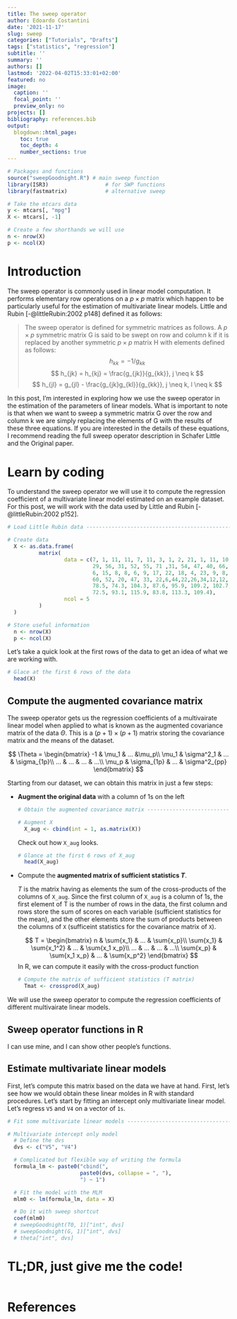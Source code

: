 ```yaml
---
title: The sweep operator
author: Edoardo Costantini
date: '2021-11-17'
slug: sweep
categories: ["Tutorials", "Drafts"]
tags: ["statistics", "regression"]
subtitle: ''
summary: ''
authors: []
lastmod: '2022-04-02T15:33:01+02:00'
featured: no
image:
  caption: ''
  focal_point: ''
  preview_only: no
projects: []
bibliography: references.bib
output:
  blogdown::html_page:
    toc: true
    toc_depth: 4
    number_sections: true
---
```


```r

# Packages and functions
source("sweepGoodnight.R") # main sweep function
library(ISR3)                  # for SWP functions
library(fastmatrix)            # alternative sweep

# Take the mtcars data
y <- mtcars[, "mpg"]
X <- mtcars[, -1]

# Create a few shorthands we will use
n <- nrow(X)
p <- ncol(X)

```

# Introduction

The sweep operator is commonly used in linear model computation.
It performs elementary row operations on a $p \times p$ matrix which happen to be particularly useful for the estimation of multivariate linear models.
Little and Rubin [-@littleRubin:2002 p148] defined it as follows:

> The sweep operator is defined for symmetric matrices as follows. A $p \times p$ symmetric matrix G is said to be swept on row and column k if it is replaced by another symmetric $p \times p$ matrix H with elements defined as follows:
> $$
> h_{kk} = -1/g_{kk}
> $$
> $$
> h_{jk} = h_{kj} = \frac{g_{jk}}{g_{kk}}, j \neq k
> $$
> $$
> h_{jl} = g_{jl} - \frac{g_{jk}g_{kl}}{g_{kk}}, j \neq k, l \neq k
> $$

In this post, I'm interested in exploring how we use the sweep operator in the estimation of the parameters of linear models.
What is important to note is that when we want to sweep a symmetric matrix G over the row and column k we are simply replacing the elements of G with the results of these three equations.
If you are interested in the details of these equations, I recommend reading the full sweep operator description in Schafer Little and the Original paper.

# Learn by coding

To understand the sweep operator we will use it to compute the regression coefficient of a multivariate linear model estimated on an example dataset.
For this post, we will work with the data used by Little and Rubin [-@littleRubin:2002 p152].

```r
# Load Little Rubin data -------------------------------------------------------

# Create data
  X <- as.data.frame(
          matrix(
                  data = c(7, 1, 11, 11, 7, 11, 3, 1, 2, 21, 1, 11, 10, 26,
                           29, 56, 31, 52, 55, 71 ,31, 54, 47, 40, 66, 68,
                           6, 15, 8, 8, 6, 9, 17, 22, 18, 4, 23, 9, 8,
                           60, 52, 20, 47, 33, 22,6,44,22,26,34,12,12,
                           78.5, 74.3, 104.3, 87.6, 95.9, 109.2, 102.7,
                           72.5, 93.1, 115.9, 83.8, 113.3, 109.4),
                  ncol = 5
          )
  )

# Store useful information
  n <- nrow(X)
  p <- ncol(X)
```

Let's take a quick look at the first rows of the data to get an idea of what we are working with.

```r
# Glace at the first 6 rows of the data
  head(X)

```

## Compute the augmented covariance matrix

The sweep operator gets us the regression coefficients of a multivairate linear model when applied to what is known as the augmented covariance matrix of the data $\Theta$.
This is a $(p+1) \times (p+1)$ matrix storing the covariance matrix and the means of the dataset.

$$
\Theta =
\begin{bmatrix}
-1 & \mu_1 & ... &\mu_p\\
\mu_1 & \sigma^2_1 & ... & \sigma_{1p}\\
... & ... & ... & ...\\
\mu_p & \sigma_{1p} & ... & \sigma^2_{pp}
\end{bmatrix}
$$

Starting from our dataset, we can obtain this matrix in just a few steps:

- **Augment the original data** with a column of 1s on the left
  ```r
  # Obtain the augmented covariance matrix ---------------------------------------

  # Augment X
    X_aug <- cbind(int = 1, as.matrix(X))

  ```

  Check out how `X_aug` looks.

  ```r
  # Glance at the first 6 rows of X_aug
    head(X_aug)

  ```

- Compute the **augmented matrix of sufficient statistics $T$**.

  $T$ is the matrix having as elements the sum of the cross-products of the columns of `X_aug`.
  Since the first column of `X_aug` is a column of 1s, the first element of T is the number of rows in the data, the first column and rows store the sum of scores on each variable (sufficient statistics for the mean), and the other elements store the sum of products between the columns of `X` (sufficeint statistics for the covariance matrix of `X`).

  $$
  T =
  \begin{bmatrix}
  n & \sum{x_1} & ... & \sum{x_p}\\
  \sum{x_1} & \sum{x_1^2} & ... & \sum{x_1 x_p}\\
  ... & ... & ... & ...\\
  \sum{x_p} & \sum{x_1 x_p} & ... & \sum{x_p^2}
  \end{bmatrix}
  $$
  In R, we can compute it easily with the cross-product function

  ```r
  # Compute the matrix of sufficient statistics (T matrix)
    Tmat <- crossprod(X_aug)

  ```


We will use the sweep operator to compute the regression coefficients of different multivairate linear models.

## Sweep operator functions in R

I can use mine, and I can show other people's functions.

## Estimate multivariate linear models

First, let's compute this matrix based on the data we have at hand.
First, let's see how we would obtain these linear moldes in R with standard procedures.
Let's start by fitting an intercept only multivariate linear model.
Let's regress `V5` and `V4` on a vector of `1s`.

```r
# Fit some multivariate linear models ------------------------------------------

# Multivariate intercept only model
  # Define the dvs
  dvs <- c("V5", "V4")

  # Complicated but flexible way of writing the formula
  formula_lm <- paste0("cbind(",
                       paste0(dvs, collapse = ", "),
                       ") ~ 1")

  # Fit the model with the MLM
  mlm0 <- lm(formula_lm, data = X)

  # Do it with sweep shortcut
  coef(mlm0)
  # sweepGoodnight(T0, 1)["int", dvs]
  # sweepGoodnight(G, 1)["int", dvs]
  # theta["int", dvs]


```

# TL;DR, just give me the code!
```r
```

# References